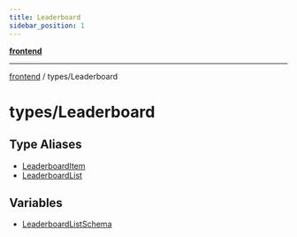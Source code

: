 ```yaml
---
title: Leaderboard
sidebar_position: 1
---
```


[**frontend**](./Leaderboard/../..)

***

[frontend](./Leaderboard/../..) / types/Leaderboard

# types/Leaderboard

## Type Aliases

- [LeaderboardItem](./Leaderboard/type-aliases/LeaderboardItem)
- [LeaderboardList](./Leaderboard/type-aliases/LeaderboardList)

## Variables

- [LeaderboardListSchema](./Leaderboard/variables/LeaderboardListSchema)
